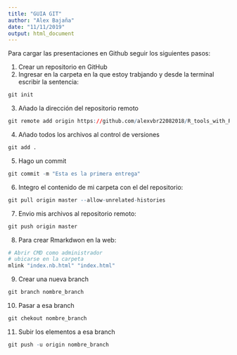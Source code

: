 ---
title: "GUIA GIT"
author: "Alex Bajaña"
date: "11/11/2019"
output: html_document
---

Para cargar las presentaciones en Github seguir los siguientes pasos:

1. Crear un repositorio en GitHub
2. Ingresar en la carpeta en la que estoy trabjando y desde la terminal escribir la sentencia:

```{r, eval = FALSE}
git init
```

3. Añado la dirección del repositorio remoto

```{r, eval = FALSE}

git remote add origin https://github.com/alexvbr22082018/R_tools_with_R_class_1/
```

4. Añado todos los archivos al control de versiones

```{r, eval = FALSE}
git add .
```

5. Hago un commit 

```{r, eval = FALSE}
git commit -m "Esta es la primera entrega"
```

6. Integro el contenido de mi carpeta con el del repositorio:

```{r, eval = FALSE}
git pull origin master --allow-unrelated-histories
```

7. Envio mis archivos al repositorio remoto:

```{r, eval = FALSE}
git push origin master
```

8.  Para crear Rmarkdwon en la web:

```{r, eval = FALSE}
# Abrir CMD como administrador
# ubicarse en la carpeta
mlink "index.nb.html" "index.html"
```

9. Crear una nueva branch

```{r, eval = FALSE}

git branch nombre_branch

```

10. Pasar a esa branch 

```{r, eval = FALSE}
git chekout nombre_branch
```

11. Subir los elementos a esa branch

```{r, eval = FALSE}
git push -u origin nombre_branch
```





